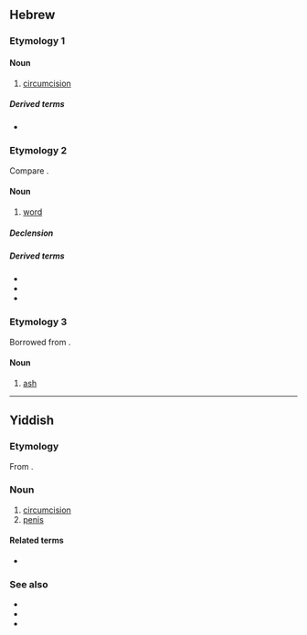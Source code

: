 ==Hebrew==

===Etymology 1===
{{HE root|מול}}

====Noun====
{{he-noun|wv=מִילָה|tr=milá|g=f|cons=מִילַת|pl=מִילוֹת}}

# {{C|he|Circumcision}} [[circumcision]]

=====Derived terms=====
* {{l|he|בְּרִית מִילָה|tr=brit mila}}

===Etymology 2===
{{HE root|מלל}}
Compare {{cog|arc|מִלְּתָא}}.

====Noun====
{{he-noun|g=f|dwv=מִלָּה|tr=milá|cons=מילת|consdwv=מִלַּת|pl=מילים|pldwv=מִלִּים|plcons=מילות|plconsdwv=מִלּוֹת|pat=קִטְלָה}}

# {{C|he|Language}} [[word]]

=====Declension=====
{{he-decl|מילה\מִלָּה|p|מילים\מִלִּים}}

=====Derived terms=====
* {{he-l|מילון|dwv=מִלּוֹן|tr=milón}}
* {{l|he|מִלִּית|tr=milít}}
* {{he-l|זמזומילה|dwv=זִמְזוּמִלָּה|tr=zimzumilá}}

===Etymology 3===
Borrowed from {{bor|he|grc|μελία}}.

====Noun====
{{he-noun|g=f|wv=מֵילָה|cons=מֵילַת|pl=מֵילוֹת}}

# {{C|he|Trees}} [[ash]] {{gloss|tree}}

----

==Yiddish==

===Etymology===
From {{bor|yi|he|tr=milá|מִילָה}}. {{root|yi|he|מ־ו־ל}}

===Noun===
{{yi-noun|g=f|tr=mile}}

# [[circumcision]]
# [[penis]] {{qualifier|of a Jew}}
#: {{syn|yi|אבֿר|tr1=eyver|יונג|בחור|tr3=bokher|שמעקל|קליינער|alt5=דער קליינער}}

====Related terms====
* {{l|yi|ברית־מילה|tr=bris-mile}}

===See also===
* {{l|yi|מוהל|tr=moyel}}
* {{l|yi|ערל|tr=orel}}
* {{l|yi|ערלה|tr=orle}}